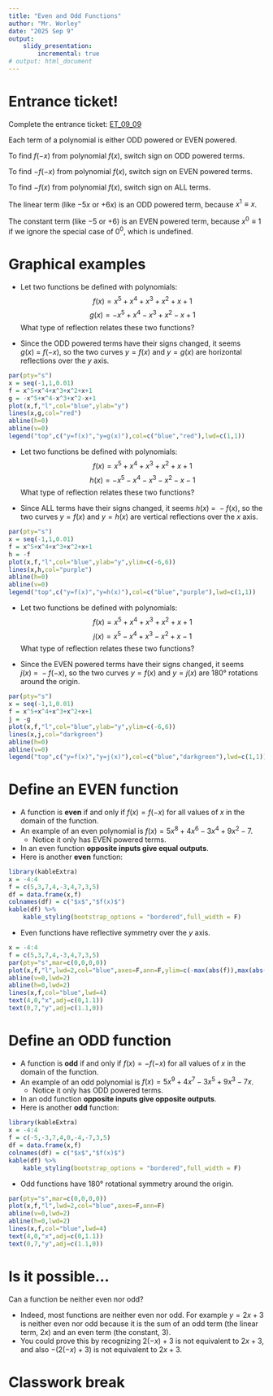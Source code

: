```yaml
---
title: "Even and Odd Functions"
author: "Mr. Worley"
date: "2025 Sep 9"
output:
    slidy_presentation:
        incremental: true
# output: html_document
---
```


# Entrance ticket!

Complete the entrance ticket: [ET_09_09](https://bart.instructure.com/courses/2110/quizzes/3171)

Each term of a polynomial is either ODD powered or EVEN powered.

To find $f(-x)$ from polynomial $f(x)$, switch sign on ODD powered terms.

To find $-f(-x)$ from polynomial $f(x)$, switch sign on EVEN powered terms.

To find $-f(x)$ from polynomial $f(x)$, switch sign on ALL terms.

The linear term (like $-5x$ or $+6x$) is an ODD powered term, because $x^1\equiv x$.

The constant term (like $-5$ or $+6$) is an EVEN powered term, because $x^0 \equiv 1$ if we ignore the special case of $0^0$, which is undefined.


# Graphical examples

* Let two functions be defined with polynomials:
$$f(x)=x^5+x^4+x^3+x^2+x+1$$
$$g(x)=-x^5+x^4-x^3+x^2-x+1$$
What type of reflection relates these two functions?

* Since the ODD powered terms have their signs changed, it seems $g(x)~=~f(-x)$, so the two curves $y=f(x)$ and $y=g(x)$ are horizontal reflections over the $y$ axis.\
```r
par(pty="s")
x = seq(-1,1,0.01)
f = x^5+x^4+x^3+x^2+x+1
g = -x^5+x^4-x^3+x^2-x+1
plot(x,f,"l",col="blue",ylab="y")
lines(x,g,col="red")
abline(h=0)
abline(v=0)
legend("top",c("y=f(x)","y=g(x)"),col=c("blue","red"),lwd=c(1,1))
```

* Let two functions be defined with polynomials:
$$f(x)=x^5+x^4+x^3+x^2+x+1$$
$$h(x)=-x^5-x^4-x^3-x^2-x-1$$
What type of reflection relates these two functions?

* Since ALL terms have their signs changed, it seems $h(x)~=~-f(x)$, so the two curves $y=f(x)$ and $y=h(x)$ are vertical reflections over the $x$ axis.\
```r
par(pty="s")
x = seq(-1,1,0.01)
f = x^5+x^4+x^3+x^2+x+1
h = -f
plot(x,f,"l",col="blue",ylab="y",ylim=c(-6,6))
lines(x,h,col="purple")
abline(h=0)
abline(v=0)
legend("top",c("y=f(x)","y=h(x)"),col=c("blue","purple"),lwd=c(1,1))
```

* Let two functions be defined with polynomials:
$$f(x)=x^5+x^4+x^3+x^2+x+1$$
$$j(x)=x^5-x^4+x^3-x^2+x-1$$
What type of reflection relates these two functions?

* Since the EVEN powered terms have their signs changed, it seems $j(x)~=~-f(-x)$, so the two curves $y=f(x)$ and $y=j(x)$ are 180° rotations around the origin.\
```r
par(pty="s")
x = seq(-1,1,0.01)
f = x^5+x^4+x^3+x^2+x+1
j = -g
plot(x,f,"l",col="blue",ylab="y",ylim=c(-6,6))
lines(x,j,col="darkgreen")
abline(h=0)
abline(v=0)
legend("top",c("y=f(x)","y=j(x)"),col=c("blue","darkgreen"),lwd=c(1,1))
```


# Define an EVEN function

* A function is **even** if and only if $f(x)=f(-x)$ for all values of $x$ in the domain of the function.
* An example of an even polynomial is $f(x)=5x^8+4x^6-3x^4+9x^2-7$.
    * Notice it only has EVEN powered terms.
* In an even function **opposite inputs give equal outputs**.
* Here is another **even** function:
```r
library(kableExtra)
x = -4:4
f = c(5,3,7,4,-3,4,7,3,5)
df = data.frame(x,f)
colnames(df) = c("$x$","$f(x)$")
kable(df) %>%
    kable_styling(bootstrap_options = "bordered",full_width = F)
```
* Even functions have reflective symmetry over the $y$ axis.\
```r
x = -4:4
f = c(5,3,7,4,-3,4,7,3,5)
par(pty="s",mar=c(0,0,0,0))
plot(x,f,"l",lwd=2,col="blue",axes=F,ann=F,ylim=c(-max(abs(f)),max(abs(f))))
abline(v=0,lwd=2)
abline(h=0,lwd=2)
lines(x,f,col="blue",lwd=4)
text(4,0,"x",adj=c(0,1.1))
text(0,7,"y",adj=c(1.1,0))

```


# Define an ODD function

* A function is **odd** if and only if $f(x)=-f(-x)$ for all values of $x$ in the domain of the function.
* An example of an odd polynomial is $f(x)=5x^9+4x^7-3x^5+9x^3-7x$.
    * Notice it only has ODD powered terms.
* In an odd function **opposite inputs give opposite outputs**.
* Here is another **odd** function:
```r
library(kableExtra)
x = -4:4
f = c(-5,-3,7,4,0,-4,-7,3,5)
df = data.frame(x,f)
colnames(df) = c("$x$","$f(x)$")
kable(df) %>%
    kable_styling(bootstrap_options = "bordered",full_width = F)
```
* Odd functions have 180° rotational symmetry around the origin.\
```r

par(pty="s",mar=c(0,0,0,0))
plot(x,f,"l",lwd=2,col="blue",axes=F,ann=F)
abline(v=0,lwd=2)
abline(h=0,lwd=2)
lines(x,f,col="blue",lwd=4)
text(4,0,"x",adj=c(0,1.1))
text(0,7,"y",adj=c(1.1,0))

```

# Is it possible...

Can a function be neither even nor odd?

* Indeed, most functions are neither even nor odd. For example $y=2x+3$ is neither even nor odd because it is the sum of an odd term (the linear term, $2x$) and an even term (the constant, $3$).
* You could prove this by recognizing $2(-x)+3$ is not equivalent to $2x+3$, and also $-(2(-x)+3)$ is not equivalent to $2x+3$.


# Classwork break








